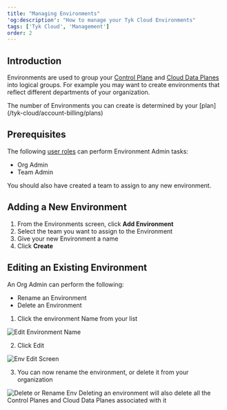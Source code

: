 ```yaml
---
title: "Managing Environments"
'og:description': "How to manage your Tyk Cloud Environments"
tags: ['Tyk Cloud', 'Management']
order: 2
---
```


## Introduction

Environments are used to group your [Control Plane](/tyk-cloud/troubleshooting-&-support/glossary.md#control-plane) and [Cloud Data Planes](/tyk-cloud/troubleshooting-&-support/glossary.md#cloud-data-plane) into logical groups. For example you may want to create environments that reflect different departments of your organization.


<Note>
The number of Environments you can create is determined by your [plan](/tyk-cloud/account-billing/plans)
</Note>


## Prerequisites

The following [user roles](/tyk-cloud/teams-&-users/user-roles) can perform Environment Admin tasks:

- Org Admin
- Team Admin

You should also have created a team to assign to any new environment.

## Adding a New Environment

1. From the Environments screen, click **Add Environment**
2. Select the team you want to assign to the Environment
3. Give your new Environment a name
4. Click **Create**

## Editing an Existing Environment

An Org Admin can perform the following:

- Rename an Environment
- Delete an Environment

1. Click the environment Name from your list

<img src="/img/admin/tyk-cloud-edit-env.png" alt="Edit Environment Name" />

2. Click Edit

<img src="/img/admin/tyk-cloud-env-screen.png" alt="Env Edit Screen" />

3. You can now rename the environment, or delete it from your organization

<img src="/img/admin/tyk-cloud-rename-delete.png" alt="Delete or Rename Env" />


<Warning>
Deleting an environment will also delete all the Control Planes and Cloud Data Planes associated with it
</Warning>

